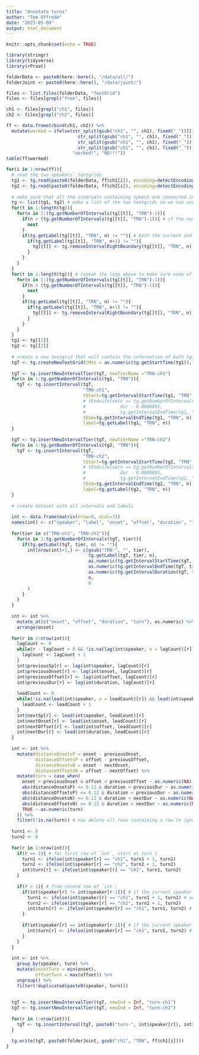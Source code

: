 ```yaml
---
title: "Annotate turns"
author: "Tom Offrede"
date: "2023-05-09"
output: html_document
---
```


```r
knitr::opts_chunk$set(echo = TRUE)
```

```r
library(stringr)
library(tidyverse)
library(rPraat)

folderData <- paste0(here::here(), "/data/all/")
folderJoint <- paste0(here::here(), "/data/joint/")

files <- list.files(folderData, "TextGrid")
files <- files[grepl("free", files)]

ch1 <- files[grepl("ch1", files)]
ch2 <- files[grepl("ch2", files)]

ff <- data.frame(cbind(ch1, ch2)) %>% 
  mutate(worked = ifelse(str_split(gsub("ch1", "", ch1), fixed("_"))[[1]][[1]] == str_split(gsub("ch2", "", ch2), fixed("_"))[[1]][[1]] &
                           str_split(gsub("ch1", "", ch1), fixed("_"))[[1]][[2]] == str_split(gsub("ch2", "", ch2), fixed("_"))[[1]][[2]] &
                           str_split(gsub("ch1", "", ch1), fixed("_"))[[1]][[3]] == str_split(gsub("ch2", "", ch2), fixed("_"))[[1]][[3]] &
                           str_split(gsub("ch1", "", ch1), fixed("_"))[[1]][[4]] == str_split(gsub("ch2", "", ch2), fixed("_"))[[1]][[4]],
                         "worked!", "NO!!!"))
table(ff$worked)
```


```r
for(i in 1:nrow(ff)){
  # read the two speakers' textgrids
  tg1 <- tg.read(paste0(folderData, ff$ch1[i]), encoding=detectEncoding(paste0(folderData, ff$ch1[i])))
  tg2 <- tg.read(paste0(folderData, ff$ch2[i]), encoding=detectEncoding(paste0(folderData, ff$ch2[i])))
  
  # make sure that all the intervals containing speech are connected into one interval (i.e., there are no consecutive intervals where both are speech; if there is a division between intervals, it should be because one is speech and one is silence)
  tg <- list(tg1, tg2) # make a list of the two textgrids so we can use a single for loop for both
  for(t in 1:length(tg)){
    for(n in 1:(tg.getNumberOfIntervals(tg[[t]], "TRN")-1)){
      if(n > (tg.getNumberOfIntervals(tg[[t]], "TRN")-1)){ # if the number of intervals in the tier changed and n is now higher than the last current interval number, skip this number
        next
      }
      if(tg.getLabel(tg[[t]], "TRN", n) != ""){ # both the current and the following interval are non-silence
        if(tg.getLabel(tg[[t]], "TRN", n+1) != ""){
          tg[[t]] <- tg.removeIntervalRightBoundary(tg[[t]], "TRN", n)
        }
      }
    }
  }
  for(t in 1:length(tg)){ # repeat the loop above to make sure none of the intervals were left behind (since the number of intervals changes as the loop is executed, it could be that some interval gets unchecked)
    for(n in 1:(tg.getNumberOfIntervals(tg[[t]], "TRN")-1)){
      if(n > (tg.getNumberOfIntervals(tg[[t]], "TRN")-1)){
        next
      }
      if(tg.getLabel(tg[[t]], "TRN", n) != ""){
        if(tg.getLabel(tg[[t]], "TRN", n+1) != ""){
          tg[[t]] <- tg.removeIntervalRightBoundary(tg[[t]], "TRN", n)
        }
      }
    }
  }
  tg1 <- tg[[1]]
  tg2 <- tg[[2]]
  
  # create a new textgrid that will contain the information of both tg1 and tg2
  tgT <- tg.createNewTextGrid(tMin = as.numeric(tg.getStartTime(tg1)), tMax = as.numeric(tg.getEndTime(tg1)))
  
  tgT <- tg.insertNewIntervalTier(tgT, newTierName ="TRN-ch1")
  for(n in 1:tg.getNumberOfIntervals(tg1, "TRN")){
    tgT <- tg.insertInterval(tgT,
                             "TRN-ch1",
                             tStart=tg.getIntervalStartTime(tg1, "TRN", n),
                             # tEnd=ifelse(n == tg.getNumberOfIntervals(tg1, "TRN"),
                             #             dur - 0.0000001,
                             #             tg.getIntervalEndTime(tg1, "TRN", n)),
                             tEnd=tg.getIntervalEndTime(tg1, "TRN", n),
                             label=tg.getLabel(tg1, "TRN", n))
  }
  
  tgT <- tg.insertNewIntervalTier(tgT, newTierName ="TRN-ch2")
  for(n in 1:tg.getNumberOfIntervals(tg2, "TRN")){
    tgT <- tg.insertInterval(tgT,
                             "TRN-ch2",
                             tStart=tg.getIntervalStartTime(tg2, "TRN", n),
                             # tEnd=ifelse(n == tg.getNumberOfIntervals(tg2, "TRN"),
                             #             dur - 0.0000001,
                             #             tg.getIntervalEndTime(tg2, "TRN", n)),
                             tEnd=tg.getIntervalEndTime(tg2, "TRN", n),
                             label=tg.getLabel(tg2, "TRN", n))
  }
  
  # create dataset with all intervals and labels
  
  int <- data.frame(matrix(nrow=0, ncol=7))
  names(int) <- c("speaker", "label", "onset", "offset", "duration", "interval", "turn")
  
  for(tier in c("TRN-ch1", "TRN-ch2")){
    for(n in 1:tg.getNumberOfIntervals(tgT, tier)){
      if(tg.getLabel(tgT, tier, n) != ""){
        int[nrow(int)+1,] <- c(gsub("TRN-", "", tier),
                               tg.getLabel(tgT, tier, n),
                               as.numeric(tg.getIntervalStartTime(tgT, tier, n)),
                               as.numeric(tg.getIntervalEndTime(tgT, tier, n)),
                               as.numeric(tg.getIntervalDuration(tgT, tier, n)),
                               n,
                               0
        )
      }
    }
  }
  
  int <- int %>% 
    mutate_at(c("onset", "offset", "duration", "turn"), as.numeric) %>% 
    arrange(onset)
  
  for(r in 1:nrow(int)){
    lagCount <- 0
    while(r - lagCount > 0 && !is.na(lag(int$speaker, n = lagCount)[r]) && lag(int$speaker, n=lagCount)[r] == int$speaker[r]){
      lagCount <- lagCount + 1
    }
    int$previousSp[r] <- lag(int$speaker, lagCount)[r]
    int$previousOnset[r] <- lag(int$onset, lagCount)[r]
    int$previousOffset[r] <- lag(int$offset, lagCount)[r]
    int$previousDur[r] <- lag(int$duration, lagCount)[r]
    
    leadCount <- 0
    while(!is.na(lead(int$speaker, n = leadCount)[r]) && lead(int$speaker, n=leadCount)[r] == int$speaker[r]){
      leadCount <- leadCount + 1
    }
    int$nextSp[r] <- lead(int$speaker, leadCount)[r]
    int$nextOnset[r] <- lead(int$onset, leadCount)[r]
    int$nextOffset[r] <- lead(int$offset, leadCount)[r]
    int$nextDur[r] <- lead(int$duration, leadCount)[r]
  }
  
  int <- int %>% 
    mutate(distanceOnsetsP = onset - previousOnset,
           distanceOffsetsP = offset - previousOffset,
           distanceOnsetsN = onset - nextOnset,
           distanceOffsetsN = offset - nextOffset) %>% 
    mutate(turn = case_when(
      onset > previousOnset & offset < previousOffset ~ as.numeric(NA),
      abs(distanceOnsetsP) <= 0.12 & duration < previousDur ~ as.numeric(NA),
      abs(distanceOffsetsP) <= 0.12 & duration < previousDur ~ as.numeric(NA),
      abs(distanceOnsetsN) <= 0.12 & duration < nextDur ~ as.numeric(NA),
      abs(distanceOffsetsN) <= 0.12 & duration < nextDur ~ as.numeric(NA),
      TRUE ~ as.numeric(turn)
    )) %>% 
    filter(!is.na(turn)) # now delete all rows containing a row to ignore
  
  turn1 <- 0
  turn2 <- 0
  
  for(r in 1:nrow(int)){
    if(r == 1){ # for first row of `int`, start at turn 1
      turn1 <- ifelse(int$speaker[r] == "ch1", turn1 + 1, turn1)
      turn2 <- ifelse(int$speaker[r] == "ch2", turn2 + 1, turn2)
      int$turn[r] <- ifelse(int$speaker[r] == "ch1", turn1, turn2)
    }
    
    if(r > 1){ # from second row of `int`:
      if(int$speaker[r] != int$speaker[r-1]){ # if the current speaker is different from the previous row:
        turn1 <- ifelse(int$speaker[r] == "ch1", turn1 + 1, turn1) # add a turn count
        turn2 <- ifelse(int$speaker[r] == "ch2", turn2 + 1, turn2)
        int$turn[r] <- ifelse(int$speaker[r] == "ch1", turn1, turn2) # and save the turn number
      }
      
      if(int$speaker[r] == int$speaker[r-1]){ # if the current speaker is the same as in the previous row:
        int$turn[r] <- ifelse(int$speaker[r] == "ch1", turn1, turn2) # just save the current turn number
      }
    }
  }
  
  int <- int %>% 
    group_by(speaker, turn) %>% 
    mutate(onsetTurn = min(onset),
           offsetTurn = max(offset)) %>% 
    ungroup() %>% 
    filter(!duplicated(paste0(speaker, turn)))
  
  
  tgT <- tg.insertNewIntervalTier(tgT, newInd = Inf, "turn-ch1")
  tgT <- tg.insertNewIntervalTier(tgT, newInd = Inf, "turn-ch2")
  
  for(r in 1:nrow(int)){
    tgT <- tg.insertInterval(tgT, paste0("turn-", int$speaker[r]), int$onsetTurn[r], int$offsetTurn[r], paste0("turn", int$turn[r]))
  }
  
  tg.write(tgT, paste0(folderJoint, gsub("ch1", "TRN", ff$ch1[i])))
}
```


